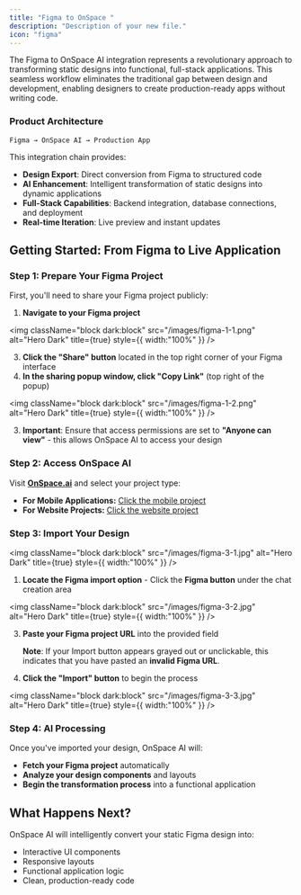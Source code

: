 ```yaml
---
title: "Figma to OnSpace "
description: "Description of your new file."
icon: "figma"
---
```


The Figma to OnSpace AI integration represents a revolutionary approach to transforming static designs into functional, full-stack applications. This seamless workflow eliminates the traditional gap between design and development, enabling designers to create production-ready apps without writing code.

### **Product Architecture**

```
Figma → OnSpace AI → Production App
```

This integration chain provides:

- **Design Export**: Direct conversion from Figma to structured code
- **AI Enhancement**: Intelligent transformation of static designs into dynamic applications
- **Full-Stack Capabilities**: Backend integration, database connections, and deployment
- **Real-time Iteration**: Live preview and instant updates

## **Getting Started: From Figma to Live Application**

### **Step 1: Prepare Your Figma Project**

First, you'll need to share your Figma project publicly:

1. **Navigate to your Figma project**

<img
  className="block dark:block"
  src="/images/figma-1-1.png"
  alt="Hero Dark"
  title={true}
  style={{ width:"100%" }}
/>

3. **Click the "Share" button** located in the top right corner of your Figma interface
4. **In the sharing popup window, click "Copy Link"** (top right of the popup)

<img
  className="block dark:block"
  src="/images/figma-1-2.png"
  alt="Hero Dark"
  title={true}
  style={{ width:"100%" }}
/>

3. **Important**: Ensure that access permissions are set to **"Anyone can view"** - this allows OnSpace AI to access your design

### **Step 2: Access OnSpace AI**

Visit [**OnSpace.ai**](http://OnSpace.ai) and select your project type:

- **For Mobile Applications:** [Click the mobile project](https://onspace.ai/ai-app-builder)
- **For Website Projects:** [Click the website project](https://onspace.ai/ai-website-builder)

### **Step 3: Import Your Design**

<img
  className="block dark:block"
  src="/images/figma-3-1.jpg"
  alt="Hero Dark"
  title={true}
  style={{ width:"100%" }}
/>

1. **Locate the Figma import option** - Click the **Figma button** under the chat creation area

<img
  className="block dark:block"
  src="/images/figma-3-2.jpg"
  alt="Hero Dark"
  title={true}
  style={{ width:"100%" }}
/>

3. **Paste your Figma project URL** into the provided field

   **Note**: If your Import button appears grayed out or unclickable, this indicates that you have pasted an **invalid Figma URL**.
4. **Click the "Import" button** to begin the process

<img
  className="block dark:block"
  src="/images/figma-3-3.jpg"
  alt="Hero Dark"
  title={true}
  style={{ width:"100%" }}
/>

### **Step 4: AI Processing**

Once you've imported your design, OnSpace AI will:

- **Fetch your Figma project** automatically
- **Analyze your design components** and layouts
- **Begin the transformation process** into a functional application

## **What Happens Next?**

OnSpace AI will intelligently convert your static Figma design into:

- Interactive UI components
- Responsive layouts
- Functional application logic
- Clean, production-ready code